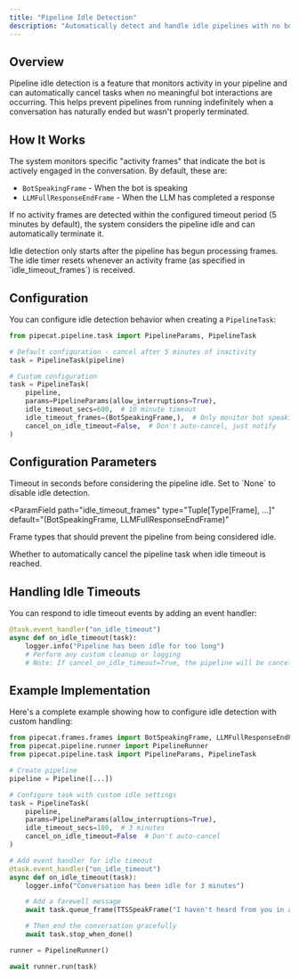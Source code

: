 ```yaml
---
title: "Pipeline Idle Detection"
description: "Automatically detect and handle idle pipelines with no bot activity"
---
```


## Overview

Pipeline idle detection is a feature that monitors activity in your pipeline and can automatically cancel tasks when no meaningful bot interactions are occurring. This helps prevent pipelines from running indefinitely when a conversation has naturally ended but wasn't properly terminated.

## How It Works

The system monitors specific "activity frames" that indicate the bot is actively engaged in the conversation. By default, these are:

- `BotSpeakingFrame` - When the bot is speaking
- `LLMFullResponseEndFrame` - When the LLM has completed a response

If no activity frames are detected within the configured timeout period (5 minutes by default), the system considers the pipeline idle and can automatically terminate it.

<Note>
  Idle detection only starts after the pipeline has begun processing frames. The
  idle timer resets whenever an activity frame (as specified in
  `idle_timeout_frames`) is received.
</Note>

## Configuration

You can configure idle detection behavior when creating a `PipelineTask`:

```python
from pipecat.pipeline.task import PipelineParams, PipelineTask

# Default configuration - cancel after 5 minutes of inactivity
task = PipelineTask(pipeline)

# Custom configuration
task = PipelineTask(
    pipeline,
    params=PipelineParams(allow_interruptions=True),
    idle_timeout_secs=600,  # 10 minute timeout
    idle_timeout_frames=(BotSpeakingFrame,),  # Only monitor bot speaking
    cancel_on_idle_timeout=False,  # Don't auto-cancel, just notify
)
```

## Configuration Parameters

<ParamField path="idle_timeout_secs" type="Optional[float]" default="300">
  Timeout in seconds before considering the pipeline idle. Set to `None` to
  disable idle detection.
</ParamField>

<ParamField
  path="idle_timeout_frames"
  type="Tuple[Type[Frame], ...]"
  default="(BotSpeakingFrame, LLMFullResponseEndFrame)"
>
  Frame types that should prevent the pipeline from being considered idle.
</ParamField>

<ParamField path="cancel_on_idle_timeout" type="bool" default="True">
  Whether to automatically cancel the pipeline task when idle timeout is
  reached.
</ParamField>

## Handling Idle Timeouts

You can respond to idle timeout events by adding an event handler:

```python
@task.event_handler("on_idle_timeout")
async def on_idle_timeout(task):
    logger.info("Pipeline has been idle for too long")
    # Perform any custom cleanup or logging
    # Note: If cancel_on_idle_timeout=True, the pipeline will be cancelled after this handler runs
```

## Example Implementation

Here's a complete example showing how to configure idle detection with custom handling:

```python
from pipecat.frames.frames import BotSpeakingFrame, LLMFullResponseEndFrame, TTSSpeakFrame
from pipecat.pipeline.runner import PipelineRunner
from pipecat.pipeline.task import PipelineParams, PipelineTask

# Create pipeline
pipeline = Pipeline([...])

# Configure task with custom idle settings
task = PipelineTask(
    pipeline,
    params=PipelineParams(allow_interruptions=True),
    idle_timeout_secs=180,  # 3 minutes
    cancel_on_idle_timeout=False  # Don't auto-cancel
)

# Add event handler for idle timeout
@task.event_handler("on_idle_timeout")
async def on_idle_timeout(task):
    logger.info("Conversation has been idle for 3 minutes")

    # Add a farewell message
    await task.queue_frame(TTSSpeakFrame("I haven't heard from you in a while. Goodbye!"))

    # Then end the conversation gracefully
    await task.stop_when_done()

runner = PipelineRunner()

await runner.run(task)
```
